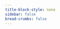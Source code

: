 ```yaml
---
title-block-style: none
sidebar: false
bread-crumbs: false
---
```


::: {.column-screen}

<script type="module" src="https://unpkg.com/rapidoc/dist/rapidoc-min.js"></script>

<rapi-doc 
    spec-url="https://api.dev.vm.validmind.ai/vm/api/v1/swagger.json"
    server-url="https://api.dev.vm.validmind.ai/vm/api/v1/"
    default-api-server="https://api.dev.vm.validmind.ai/vm/api/v1/"
    show-header="false"
    theme="light"
    load-fonts="true"
    regular-font="Inter"
    mono-font="'Consolas' monospace"
    font-size="largest"
    primary-color="#196972"
    bg-color="#ffffff"
    nav-bg-color="#ffffff" 
    nav-text-color="#585F60" 
    nav-hover-bg-color="#ffffff" 
    nav-hover-text-color="#de257e"
    nav-accent-color="#de257e" 
    nav-accent-text-color="#de257e"
    show-method-in-nav-bar="as-plain-text"
    show-components="false"
    use-path-in-nav-bar="true"
    allow-authentication="true"
    allow-server-selection="false"
    persist-auth="true"
    allow-try="true"
    show-curl-before-try="true"
    allow-search="true"
    allow-advanced-search="true"
    fill-request-fields-with-example="true">
</rapi-doc>

:::